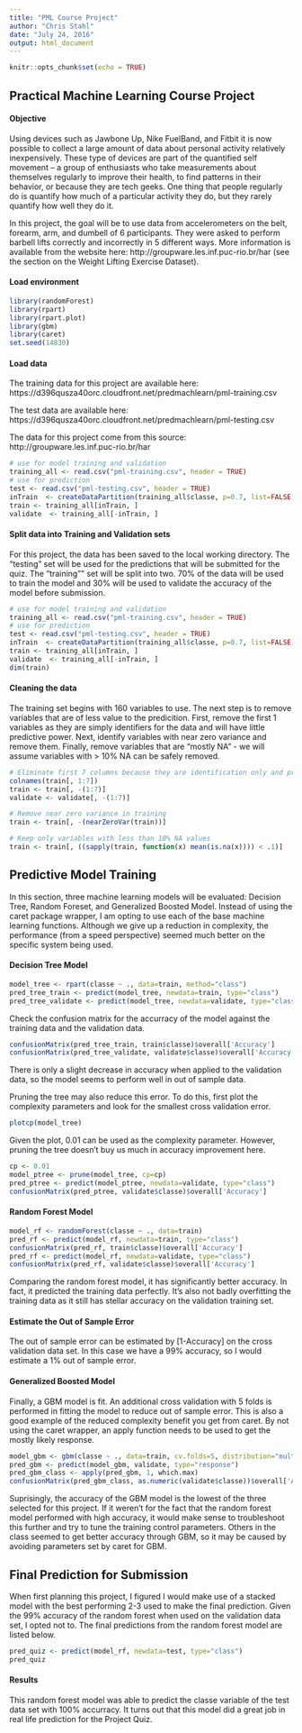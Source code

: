 ```yaml
---
title: "PML Course Project"
author: "Chris Stahl"
date: "July 24, 2016"
output: html_document
---
```


```r
knitr::opts_chunk$set(echo = TRUE)
```

## Practical Machine Learning Course Project

#### Objective

Using devices such as Jawbone Up, Nike FuelBand, and Fitbit it is now possible to collect a large amount of data about personal activity relatively inexpensively. These type of devices are part of the quantified self movement – a group of enthusiasts who take measurements about themselves regularly to improve their health, to find patterns in their behavior, or because they are tech geeks. One thing that people regularly do is quantify how much of a particular activity they do, but they rarely quantify how well they do it.

In this project, the goal will be to use data from accelerometers on the belt, forearm, arm, and dumbell of 6 participants. They were asked to perform barbell lifts correctly and incorrectly in 5 different ways. More information is available from the website here: http://groupware.les.inf.puc-rio.br/har (see the section on the Weight Lifting Exercise Dataset).

#### Load environment
```r
library(randomForest)
library(rpart)
library(rpart.plot)
library(gbm)
library(caret)
set.seed(14830)
```

#### Load data
The training data for this project are available here: https://d396qusza40orc.cloudfront.net/predmachlearn/pml-training.csv

The test data are available here: https://d396qusza40orc.cloudfront.net/predmachlearn/pml-testing.csv

The data for this project come from this source: http://groupware.les.inf.puc-rio.br/har

```r
# use for model training and validation
training_all <- read.csv("pml-training.csv", header = TRUE)
# use for prediction
test <- read.csv("pml-testing.csv", header = TRUE)
inTrain  <- createDataPartition(training_all$classe, p=0.7, list=FALSE)
train <- training_all[inTrain, ]
validate  <- training_all[-inTrain, ]
```

#### Split data into Training and Validation sets
For this project, the data has been saved to the local working directory. The "testing" set will be used for the predictions that will be submitted for the quiz.  The "training"" set will be split into two.  70% of the data will be used to train the model and 30% will be used to validate the accuracy of the model before submission.

```r
# use for model training and validation
training_all <- read.csv("pml-training.csv", header = TRUE)
# use for prediction
test <- read.csv("pml-testing.csv", header = TRUE)
inTrain  <- createDataPartition(training_all$classe, p=0.7, list=FALSE)
train <- training_all[inTrain, ]
validate  <- training_all[-inTrain, ]
dim(train)
```

#### Cleaning the data
The training set begins with 160 variables to use. The next step is to remove variables that are of less value to the predicition.  First, remove the first 1 variables as they are simply identifiers for the data and will have little predictive power. Next, identify variables with near zero variance and remove them.  Finally, remove variables that are "mostly NA" - we will assume variables with > 10% NA can be safely removed.

```r
# Eliminate first 7 columns because they are identification only and provide no predictive value
colnames(train[, 1:7])
train <- train[, -(1:7)]
validate <- validate[, -(1:7)]

# Remove near zero variance in training
train <- train[, -(nearZeroVar(train))]

# Keep only variables with less than 10% NA values
train <- train[, ((sapply(train, function(x) mean(is.na(x)))) < .1)]

```

## Predictive Model Training
In this section, three machine learning models will be evaluated: Decision Tree, Random Foreset, and Generalized Boosted Model.  Instead of using the caret package wrapper, I am opting to use each of the base machine learning functions.  Although we give up a reduction in complexity, the performance (from a speed perspective) seemed much better on the specific system being used. 

#### Decision Tree Model

```r
model_tree <- rpart(classe ~ ., data=train, method="class")
pred_tree_train <- predict(model_tree, newdata=train, type="class")
pred_tree_validate <- predict(model_tree, newdata=validate, type="class")
```

Check the confusion matrix for the accurracy of the model against the training data and the validation data.
```r
confusionMatrix(pred_tree_train, train$classe)$overall['Accuracy']
confusionMatrix(pred_tree_validate, validate$classe)$overall['Accuracy']
```

There is only a slight decrease in accuracy when applied to the validation data, so the model seems to perform well in out of sample data.

Pruning the tree may also reduce this error.  To do this, first plot the complexity parameters and look for the smallest cross validation error.

```r
plotcp(model_tree)
```

Given the plot, 0.01 can be used as the complexity parameter.  However, pruning the tree doesn't buy us much in accuracy improvement here.

```r
cp <- 0.01
model_ptree <- prune(model_tree, cp=cp)
pred_ptree <- predict(model_ptree, newdata=validate, type="class")
confusionMatrix(pred_ptree, validate$classe)$overall['Accuracy']
```

#### Random Forest Model
```r
model_rf <- randomForest(classe ~ ., data=train)
pred_rf <- predict(model_rf, newdata=train, type="class")
confusionMatrix(pred_rf, train$classe)$overall['Accuracy']
pred_rf <- predict(model_rf, newdata=validate, type="class")
confusionMatrix(pred_rf, validate$classe)$overall['Accuracy']
```
Comparing the random forest model, it has significantly better accuracy.  In fact, it predicted the training data perfectly.  It's also not badly overfitting the training data as it still has stellar accuracy on the validation training set.

#### Estimate the Out of Sample Error
The out of sample error can be estimated by [1-Accuracy] on the cross validation data set.  In this case we have a 99% accuracy, so I would estimate a 1% out of sample error.

#### Generalized Boosted Model
Finally, a GBM model is fit. An additional cross validation with 5 folds is performed in fitting the model to reduce out of sample error.  This is also a good example of the reduced complexity benefit you get from caret.  By not using the caret wrapper, an apply function needs to be used to get the mostly likely response.
```r
model_gbm <- gbm(classe ~ ., data=train, cv.folds=5, distribution="multinomial")
pred_gbm <- predict(model_gbm, validate, type="response")
pred_gbm_class <- apply(pred_gbm, 1, which.max)
confusionMatrix(pred_gbm_class, as.numeric(validate$classe))$overall['Accuracy']
```
Suprisingly, the accuracy of the GBM model is the lowest of the three selected for this project.  If it weren't for the fact that the random forest model performed with high accuracy, it would make sense to troubleshoot this further and try to tune the training control parameters.  Others in the class seemed to get better accuracy through GBM, so it may be caused by avoiding parameters set by caret for GBM.

## Final Prediction for Submission

When first planning this project, I figured I would make use of a stacked model with the best performing 2-3 used to make the final prediction. Given the 99% accuracy of the random forest when used on the validation data set, I opted not to.  The final predictions from the random forest model are listed below.


```r

pred_quiz <- predict(model_rf, newdata=test, type="class")
pred_quiz

```

#### Results
This random forest model was able to predict the classe variable of the test data set with 100% accurracy.  It turns out that this model did a great job in real life prediction for the Project Quiz.
